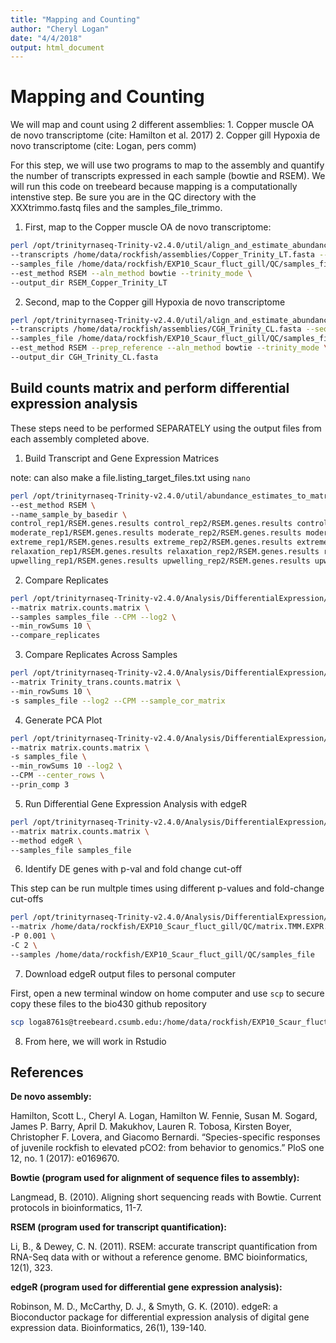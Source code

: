 ```yaml
---
title: "Mapping and Counting"
author: "Cheryl Logan"
date: "4/4/2018"
output: html_document
---
```


# Mapping  and Counting

We will map and count using 2 different assemblies:
1. Copper muscle OA de novo transcriptome (cite: Hamilton et al. 2017)
2. Copper gill Hypoxia de novo transcriptome (cite: Logan, pers comm)

For this step, we will use two programs to map to the assembly and quantify the number of transcripts expressed in each sample (bowtie and RSEM). We will run this code on treebeard because mapping is a computationally intenstive step. Be sure you are in the QC directory with the XXXtrimmo.fastq files and the samples_file_trimmo. 

1. First, map to the Copper muscle OA de novo transcriptome:
```bash
perl /opt/trinityrnaseq-Trinity-v2.4.0/util/align_and_estimate_abundance.pl \
--transcripts /home/data/rockfish/assemblies/Copper_Trinity_LT.fasta --seqType fq \
--samples_file /home/data/rockfish/EXP10_Scaur_fluct_gill/QC/samples_file_trimmo \
--est_method RSEM --aln_method bowtie --trinity_mode \
--output_dir RSEM_Copper_Trinity_LT 

```

2. Second, map to the Copper gill Hypoxia de novo transcriptome

```bash
perl /opt/trinityrnaseq-Trinity-v2.4.0/util/align_and_estimate_abundance.pl \
--transcripts /home/data/rockfish/assemblies/CGH_Trinity_CL.fasta --seqType fq \
--samples_file /home/data/rockfish/EXP10_Scaur_fluct_gill/QC/samples_file_trimmo \
--est_method RSEM --prep_reference --aln_method bowtie --trinity_mode \
--output_dir CGH_Trinity_CL.fasta                               
```


## Build counts matrix and perform differential expression analysis

These steps need to be performed SEPARATELY using the output files from each assembly completed above.

1. Build Transcript and Gene Expression Matrices

note: can also make a file.listing_target_files.txt using `nano`

```bash
perl /opt/trinityrnaseq-Trinity-v2.4.0/util/abundance_estimates_to_matrix.pl \
--est_method RSEM \
--name_sample_by_basedir \
control_rep1/RSEM.genes.results control_rep2/RSEM.genes.results control_rep3/RSEM.genes.results control_rep4/RSEM.genes.results \
moderate_rep1/RSEM.genes.results moderate_rep2/RSEM.genes.results moderate_rep3/RSEM.genes.results moderate_rep4/RSEM.genes.results \
extreme_rep1/RSEM.genes.results extreme_rep2/RSEM.genes.results extreme_rep3/RSEM.genes.results extreme_rep4/RSEM.genes.results \
relaxation_rep1/RSEM.genes.results relaxation_rep2/RSEM.genes.results relaxation_rep3/RSEM.genes.results relaxation_rep4/RSEM.genes.results \
upwelling_rep1/RSEM.genes.results upwelling_rep2/RSEM.genes.results upwelling_rep3/RSEM.genes.results upwelling_rep4/RSEM.genes.results 
```

2. Compare Replicates
```bash
perl /opt/trinityrnaseq-Trinity-v2.4.0/Analysis/DifferentialExpression/PtR \
--matrix matrix.counts.matrix \
--samples samples_file --CPM --log2 \
--min_rowSums 10 \
--compare_replicates
```

3. Compare Replicates Across Samples
```bash
perl /opt/trinityrnaseq-Trinity-v2.4.0/Analysis/DifferentialExpression/PtR \
--matrix Trinity_trans.counts.matrix \
--min_rowSums 10 \
-s samples_file --log2 --CPM --sample_cor_matrix
```

4. Generate PCA Plot
```bash
perl /opt/trinityrnaseq-Trinity-v2.4.0/Analysis/DifferentialExpression/PtR \
--matrix matrix.counts.matrix \
-s samples_file \
--min_rowSums 10 --log2 \
--CPM --center_rows \
--prin_comp 3 
```

5. Run Differential Gene Expression Analysis with edgeR
```bash
perl /opt/trinityrnaseq-Trinity-v2.4.0/Analysis/DifferentialExpression/run_DE_analysis.pl  \
--matrix matrix.counts.matrix \
--method edgeR \
--samples_file samples_file
```

6. Identify DE genes with p-val and fold change cut-off

This step can be run multple times using different p-values and fold-change cut-offs

```bash
perl /opt/trinityrnaseq-Trinity-v2.4.0/Analysis/DifferentialExpression/analyze_diff_expr.pl \
--matrix /home/data/rockfish/EXP10_Scaur_fluct_gill/QC/matrix.TMM.EXPR.matrix \
-P 0.001 \
-C 2 \
--samples /home/data/rockfish/EXP10_Scaur_fluct_gill/QC/samples_file
```

7. Download edgeR output files to personal computer

First, open a new terminal window on home computer and use `scp` to secure copy these files to the bio430 github repository

```bash
scp loga8761s@treebeard.csumb.edu:/home/data/rockfish/EXP10_Scaur_fluct_gill/QC/edgeR.40768.dir/* /Users/loga8761/github/bio430/edgeR.40768.dir/  # also get samples file
```

8. From here, we will work in Rstudio 

## References

**De novo assembly:**

Hamilton, Scott L., Cheryl A. Logan, Hamilton W. Fennie, Susan M. Sogard, James P. Barry, April D. Makukhov, Lauren R. Tobosa, Kirsten Boyer, Christopher F. Lovera, and Giacomo Bernardi. "Species-specific responses of juvenile rockfish to elevated pCO2: from behavior to genomics." PloS one 12, no. 1 (2017): e0169670.

**Bowtie (program used for alignment of sequence files to assembly):**

Langmead, B. (2010). Aligning short sequencing reads with Bowtie. Current protocols in bioinformatics, 11-7.

**RSEM (program used for transcript quantification):**

Li, B., & Dewey, C. N. (2011). RSEM: accurate transcript quantification from RNA-Seq data with or without a reference genome. BMC bioinformatics, 12(1), 323.

**edgeR (program used for differential gene expression analysis):**

Robinson, M. D., McCarthy, D. J., & Smyth, G. K. (2010). edgeR: a Bioconductor package for differential expression analysis of digital gene expression data. Bioinformatics, 26(1), 139-140.